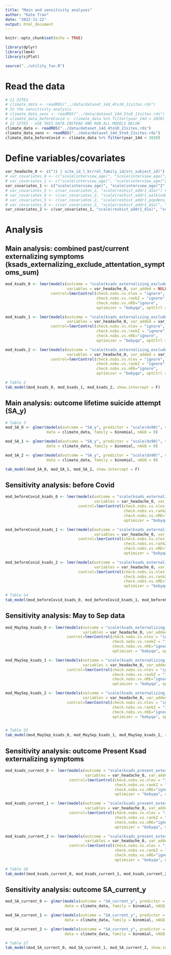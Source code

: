 ```yaml
---
title: "Main and sensitivity analyses"
author: "Kate Tran"
date: "2022-11-22"
output: html_document
---
```


```r
knitr::opts_chunk$set(echo = TRUE)
```

```r
library(dplyr)
library(lme4)
library(sjPlot)

source("../utility_fun.R")
```

# Read the data
```r
# 11 SITES
# climate_data <- readRDS("../data/dataset_14d_4to10_11sites.rds")
# In the sensitivity analysis
# climate_data_sens <- readRDS("../data/dataset_14d_5to9_11sites.rds")
# climate_data_beforeCovid <- climate_data %>% filter(year_14d < 2020)
# 21 SITES - USE THIS DATA INSTEAD AND RUN ALL MODELS BELOW
climate_data <- readRDS("../data/dataset_14d_4to10_21sites.rds")
climate_data_sens <- readRDS("../data/dataset_14d_5to9_21sites.rds")
climate_data_beforeCovid <- climate_data %>% filter(year_14d < 2020)
```

# Define variables/covariates
```r
var_headache_0 <- c("(1 | site_id_l_br/rel_family_id/src_subject_id)")
# var_covariates_0 <- c("scale(interview_age)", "scale(interview_age)^2", "scale(interview_age)^3", "sex_br")
# var_covariates_1 <- c("scale(interview_age)", "scale(interview_age)^2", "scale(interview_age)^3", "sex_br", "race_black", "race_white", "ethnicity_hisp")
var_covariates_1 <- c("scale(interview_age)", "scale(interview_age)^2", "scale(interview_age)^3", "sex_br", "race_black", "race_white", "ethnicity_hisp", "scale(household_income)")
# var_covariates_3 <- c(var_covariates_2, "scale(reshist_addr1_d1a)") # Residential history derived - gross residential density
# var_covariates_4 <- c(var_covariates_2, "scale(reshist_addr1_walkindex)")
# var_covariates_5 <- c(var_covariates_2, "scale(reshist_addr1_popdensity)")
# var_covariates_6 <- c(var_covariates_2, "scale(reshist_addr1_d1a)", "scale(reshist_addr1_walkindex)")
var_covariates_2 <- c(var_covariates_1, "scale(reshist_addr1_d1a)", "scale(reshist_addr1_walkindex)", "scale(reshist_addr1_popdensity)")
```

# Analysis
## Main analysis: combined past/current externalizing symptoms (ksads_externalizing_exclude_attentation_symptoms_sum)
```r
mod_ksads_0 <- lmer(models(outcome = "scale(ksads_externalizing_exclude_attentation_symptoms_sum)", predictor = "scale(dx90)", 
                           variables = var_headache_0, var_added = NULL), data = climate_data, 
                    control=lmerControl(check.nobs.vs.nlev = "ignore",
                                        check.nobs.vs.rankZ = "ignore",
                                        check.nobs.vs.nRE="ignore",
                                        optimizer = "bobyqa", optCtrl = list(maxfun = 2e5)))

mod_ksads_1 <- lmer(models(outcome = "scale(ksads_externalizing_exclude_attentation_symptoms_sum)", predictor = "scale(dx90)", 
                           variables = var_headache_0, var_added = var_covariates_1), data = climate_data, 
                    control=lmerControl(check.nobs.vs.nlev = "ignore",
                                        check.nobs.vs.rankZ = "ignore",
                                        check.nobs.vs.nRE="ignore",
                                        optimizer = "bobyqa", optCtrl = list(maxfun = 2e5)))

mod_ksads_2 <- lmer(models(outcome = "scale(ksads_externalizing_exclude_attentation_symptoms_sum)", predictor = "scale(dx90)", 
                           variables = var_headache_0, var_added = var_covariates_2), data = climate_data, 
                    control=lmerControl(check.nobs.vs.nlev = "ignore",
                                        check.nobs.vs.rankZ = "ignore",
                                        check.nobs.vs.nRE="ignore",
                                        optimizer = "bobyqa", optCtrl = list(maxfun = 2e5)))

# Table 2
tab_model(mod_ksads_0, mod_ksads_1, mod_ksads_2, show.intercept = F)
```


## Main analysis: outcome lifetime suicide attempt (SA_y)
```r
# Table 3
mod_SA_0 <- glmer(models(outcome = "SA_y", predictor = "scale(dx90)", variables = var_headache_0, var_added = NULL), 
                  data = climate_data, family = binomial, nAGQ = 0)

mod_SA_1 <- glmer(models(outcome = "SA_y", predictor = "scale(dx90)", variables = var_headache_0, var_added = var_covariates_1), 
                  data = climate_data, family = binomial, nAGQ = 0)

mod_SA_2 <- glmer(models(outcome = "SA_y", predictor = "scale(dx90)", variables = var_headache_0, var_added = var_covariates_2), 
                  data = climate_data, family = binomial, nAGQ = 0)

tab_model(mod_SA_0, mod_SA_1, mod_SA_2, show.intercept = F)
```


## Sensitivity analysis: before Covid
```r
mod_beforeCovid_ksads_0 <- lmer(models(outcome = "scale(ksads_externalizing_exclude_attentation_symptoms_sum)", predictor = "scale(dx90)", 
                                       variables = var_headache_0, var_added = NULL), data = climate_data_beforeCovid, 
                                control=lmerControl(check.nobs.vs.nlev = "ignore",
                                                    check.nobs.vs.rankZ = "ignore",
                                                    check.nobs.vs.nRE="ignore",
                                                    optimizer = "bobyqa", optCtrl = list(maxfun = 2e5)))

mod_beforeCovid_ksads_1 <- lmer(models(outcome = "scale(ksads_externalizing_exclude_attentation_symptoms_sum)", predictor = "scale(dx90)", 
                                       variables = var_headache_0, var_added = var_covariates_1), data = climate_data_beforeCovid, 
                                control=lmerControl(check.nobs.vs.nlev = "ignore",
                                                    check.nobs.vs.rankZ = "ignore",
                                                    check.nobs.vs.nRE="ignore",
                                                    optimizer = "bobyqa", optCtrl = list(maxfun = 2e5)))

mod_beforeCovid_ksads_2 <- lmer(models(outcome = "scale(ksads_externalizing_exclude_attentation_symptoms_sum)", predictor = "scale(dx90)", 
                                       variables = var_headache_0, var_added = var_covariates_2), data = climate_data_beforeCovid, 
                                control=lmerControl(check.nobs.vs.nlev = "ignore",
                                                    check.nobs.vs.rankZ = "ignore",
                                                    check.nobs.vs.nRE="ignore",
                                                    optimizer = "bobyqa", optCtrl = list(maxfun = 2e5)))

# Table S4
tab_model(mod_beforeCovid_ksads_0, mod_beforeCovid_ksads_1, mod_beforeCovid_ksads_2, show.intercept = F)
```

## Sensitivity analysis: May to Sep data
```r
mod_MaySep_ksads_0 <- lmer(models(outcome = "scale(ksads_externalizing_exclude_attentation_symptoms_sum)", predictor = "scale(dx90)", 
                                  variables = var_headache_0, var_added = NULL), data = climate_data_sens, 
                           control=lmerControl(check.nobs.vs.nlev = "ignore",
                                               check.nobs.vs.rankZ = "ignore",
                                               check.nobs.vs.nRE="ignore",
                                               optimizer = "bobyqa", optCtrl = list(maxfun = 2e5)))

mod_MaySep_ksads_1 <- lmer(models(outcome = "scale(ksads_externalizing_exclude_attentation_symptoms_sum)", predictor = "scale(dx90)", 
                                  variables = var_headache_0, var_added = var_covariates_1), data = climate_data_sens, 
                           control=lmerControl(check.nobs.vs.nlev = "ignore",
                                               check.nobs.vs.rankZ = "ignore",
                                               check.nobs.vs.nRE="ignore",
                                               optimizer = "bobyqa", optCtrl = list(maxfun = 2e5)))

mod_MaySep_ksads_2 <- lmer(models(outcome = "scale(ksads_externalizing_exclude_attentation_symptoms_sum)", predictor = "scale(dx90)", 
                                  variables = var_headache_0, var_added = var_covariates_2), data = climate_data_sens, 
                           control=lmerControl(check.nobs.vs.nlev = "ignore",
                                               check.nobs.vs.rankZ = "ignore",
                                               check.nobs.vs.nRE="ignore",
                                               optimizer = "bobyqa", optCtrl = list(maxfun = 2e5)))


# Table S5
tab_model(mod_MaySep_ksads_0, mod_MaySep_ksads_1, mod_MaySep_ksads_2, show.intercept = F)
```

## Sensitivity analysis: outcome Present Ksad externalizing symptoms
```r
mod_ksads_current_0 <- lmer(models(outcome = "scale(ksads_present_externalizing_exclude_attentation_symptoms_sum)", predictor = "scale(dx90)", 
                                   variables = var_headache_0, var_added = NULL), data = climate_data, 
                            control=lmerControl(check.nobs.vs.nlev = "ignore",
                                                check.nobs.vs.rankZ = "ignore",
                                                check.nobs.vs.nRE="ignore",
                                                optimizer = "bobyqa", optCtrl = list(maxfun = 2e5)))

mod_ksads_current_1 <- lmer(models(outcome = "scale(ksads_present_externalizing_exclude_attentation_symptoms_sum)", predictor = "scale(dx90)", 
                                   variables = var_headache_0, var_added = var_covariates_1), data = climate_data, 
                            control=lmerControl(check.nobs.vs.nlev = "ignore",
                                                check.nobs.vs.rankZ = "ignore",
                                                check.nobs.vs.nRE="ignore",
                                                optimizer = "bobyqa", optCtrl = list(maxfun = 2e5)))

mod_ksads_current_2 <- lmer(models(outcome = "scale(ksads_present_externalizing_exclude_attentation_symptoms_sum)", predictor = "scale(dx90)", 
                                   variables = var_headache_0, var_added = var_covariates_2), data = climate_data, 
                            control=lmerControl(check.nobs.vs.nlev = "ignore",
                                                check.nobs.vs.rankZ = "ignore",
                                                check.nobs.vs.nRE="ignore",
                                                optimizer = "bobyqa", optCtrl = list(maxfun = 2e5)))

# Table S6
tab_model(mod_ksads_current_0, mod_ksads_current_1, mod_ksads_current_2, show.intercept = F)
```

## Sensitivity analysis: outcome SA_current_y
```r
mod_SA_current_0 <- glmer(models(outcome = "SA_current_y", predictor = "scale(dx90)", variables = var_headache_0, var_added = NULL), 
                          data = climate_data, family = binomial, nAGQ = 0)

mod_SA_current_1 <- glmer(models(outcome = "SA_current_y", predictor = "scale(dx90)", variables = var_headache_0, var_added = var_covariates_1),
                          data = climate_data, family = binomial, nAGQ = 0)

mod_SA_current_2 <- glmer(models(outcome = "SA_current_y", predictor = "scale(dx90)", variables = var_headache_0, var_added = var_covariates_2),
                          data = climate_data, family = binomial, nAGQ = 0)

# Table S7
tab_model(mod_SA_current_0, mod_SA_current_1, mod_SA_current_2, show.intercept = F)
```















